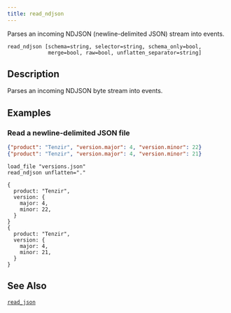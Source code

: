 ```yaml
---
title: read_ndjson
---
```


Parses an incoming NDJSON (newline-delimited JSON) stream into events.

```tql
read_ndjson [schema=string, selector=string, schema_only=bool,
             merge=bool, raw=bool, unflatten_separator=string]
```

## Description

Parses an incoming NDJSON byte stream into events.


<ParsingOptions />

## Examples

### Read a newline-delimited JSON file

```json title="versions.json"
{"product": "Tenzir", "version.major": 4, "version.minor": 22}
{"product": "Tenzir", "version.major": 4, "version.minor": 21}
```

```tql
load_file "versions.json"
read_ndjson unflatten="."
```

```tql
{
  product: "Tenzir",
  version: {
    major: 4,
    minor: 22,
  }
}
{
  product: "Tenzir",
  version: {
    major: 4,
    minor: 21,
  }
}
```

## See Also

[`read_json`](/references/operators/read_json)
